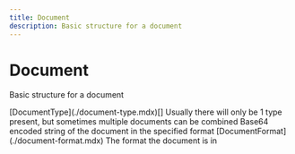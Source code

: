 ```yaml
---
title: Document
description: Basic structure for a document
---
```


Document
===============================================
Basic structure for a document

<Reference>
  <Field name="type" nullable={false}>
    <Type>
        [DocumentType](./document-type.mdx)[]
    </Type>
    <Description>
      Usually there will only be 1 type present, but sometimes multiple documents can be combined
    </Description>
  </Field>
  <Field name="data" type="string" nullable={false}>
    <Description>
      Base64 encoded string of the document in the specified format
    </Description>
  </Field>
  <Field name="format" nullable={false}>
    <Type>
        [DocumentFormat](./document-format.mdx)
    </Type>
    <Description>
      The format the document is in
    </Description>
  </Field>
</Reference>